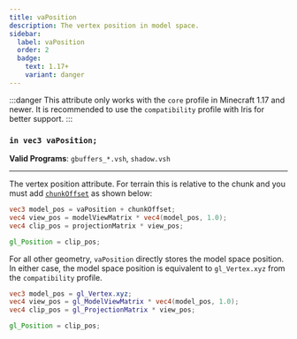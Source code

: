 ```yaml
---
title: vaPosition
description: The vertex position in model space.
sidebar:
  label: vaPosition
  order: 2
  badge:
    text: 1.17+
    variant: danger
---
```


:::danger
This attribute only works with the `core` profile in Minecraft 1.17 and newer. It is recommended to use the `compatibility` profile with Iris for better support.
:::

### `in vec3 vaPosition;`

**Valid Programs**: `gbuffers_*.vsh`, `shadow.vsh`

---

The vertex position attribute. For terrain this is relative to the chunk and you must add [`chunkOffset`](/current/reference/uniforms/rendering/#chunkoffset) as shown below:
```glsl
vec3 model_pos = vaPosition + chunkOffset;
vec4 view_pos = modelViewMatrix * vec4(model_pos, 1.0);
vec4 clip_pos = projectionMatrix * view_pos;

gl_Position = clip_pos;
```
For all other geometry, `vaPosition` directly stores the model space position. In either case, the model space position is equivalent to `gl_Vertex.xyz` from the `compatibility` profile.
```glsl
vec3 model_pos = gl_Vertex.xyz;
vec4 view_pos = gl_ModelViewMatrix * vec4(model_pos, 1.0);
vec4 clip_pos = gl_ProjectionMatrix * view_pos;

gl_Position = clip_pos;
```